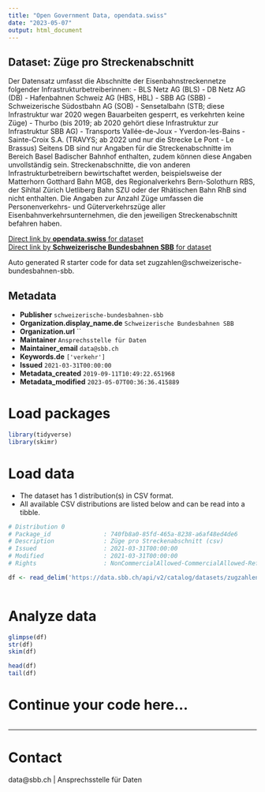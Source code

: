 ```yaml
---
title: "Open Government Data, opendata.swiss"
date: "2023-05-07"
output: html_document
---
```


## Dataset: Züge pro Streckenabschnitt

Der Datensatz umfasst die Abschnitte der Eisenbahnstreckennetze
folgender Infrastrukturbetreiberinnen:
- BLS Netz AG (BLS)
- DB Netz AG (DB)
- Hafenbahnen Schweiz AG (HBS, HBL)
- SBB AG (SBB)
- Schweizerische Südostbahn AG (SOB)
- Sensetalbahn (STB; diese Infrastruktur war 2020 wegen Bauarbeiten gesperrt,
es verkehrten keine Züge)
- Thurbo (bis 2019; ab 2020 gehört diese Infrastruktur zur Infrastruktur SBB
AG)
- Transports Vallée-de-Joux - Yverdon-les-Bains - Sainte-Croix S.A. (TRAVYS; ab
2022 und nur die Strecke Le Pont - Le Brassus)
Seitens DB sind nur Angaben für die Streckenabschnitte im Bereich Basel
Badischer Bahnhof enthalten, zudem können diese Angaben unvollständig sein.
Streckenabschnitte, die von anderen Infrastrukturbetreibern bewirtschaftet
werden, beispielsweise der Matterhorn Gotthard Bahn MGB, des Regionalverkehrs
Bern-Solothurn RBS, der Sihltal Zürich Uetliberg Bahn SZU oder der Rhätischen
Bahn RhB sind nicht enthalten.
Die Angaben zur Anzahl Züge umfassen die Personenverkehrs- und
Güterverkehrszüge aller Eisenbahnverkehrsunternehmen, die den jeweiligen
Streckenabschnitt befahren haben.

[Direct link by **opendata.swiss** for dataset](https://opendata.swiss/de/dataset/zuge-pro-streckenabschnitt1)<br>
[Direct link by **Schweizerische Bundesbahnen SBB** for dataset](https://data.sbb.ch/explore/dataset/zugzahlen/)

Auto generated R starter code for data set zugzahlen@schweizerische-bundesbahnen-sbb.

## Metadata

- **Publisher** `schweizerische-bundesbahnen-sbb`
- **Organization.display_name.de** `Schweizerische Bundesbahnen SBB`
- **Organization.url** ``
- **Maintainer** `Ansprechsstelle für Daten`
- **Maintainer_email** `data@sbb.ch`
- **Keywords.de** `['verkehr']`
- **Issued** `2021-03-31T00:00:00`
- **Metadata_created** `2019-09-11T10:49:22.651968`
- **Metadata_modified** `2023-05-07T00:36:36.415889`


# Load packages

```r

library(tidyverse)
library(skimr)

```

# Load data

-   The dataset has 1 distribution(s) in CSV format.
-   All available CSV distributions are listed below and can be read into a tibble.

```r

# Distribution 0
# Package_id               : 740fb8a0-85fd-465a-8238-a6af48ed4de6
# Description              : Züge pro Streckenabschnitt (csv)
# Issued                   : 2021-03-31T00:00:00
# Modified                 : 2021-03-31T00:00:00
# Rights                   : NonCommercialAllowed-CommercialAllowed-ReferenceRequired

df <- read_delim('https://data.sbb.ch/api/v2/catalog/datasets/zugzahlen/exports/csv')



```

# Analyze data

```r

glimpse(df)
str(df)
skim(df)

head(df)
tail(df)

```

# Continue your code here...

```r

```

------------------------------------------------------------------------

# Contact

data@sbb.ch | Ansprechsstelle für Daten
